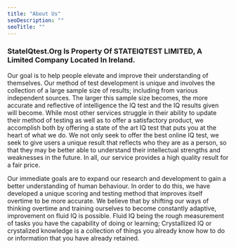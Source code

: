 ```yaml
---
title: "About Us"
seoDescription: ""
seoTitle: ""
---
```

### StateIQtest.Org Is Property Of STATEIQTEST LIMITED, A Limited Company Located In Ireland.

Our goal is to help people elevate and improve their understanding of themselves. Our method of test development is unique and involves the collection of a large sample size of results; including from various independent sources. The larger this sample size becomes, the more accurate and reflective of intelligence the IQ test and the IQ results given will become. While most other services struggle in their ability to update their method of testing as well as to offer a satisfactory product, we accomplish both by offering a state of the art IQ test that puts you at the heart of what we do. We not only seek to offer the best online IQ test, we seek to give users a unique result that reflects who they are as a person, so that they may be better able to understand their intellectual strengths and weaknesses in the future. In all, our service provides a high quality result for a fair price.

Our immediate goals are to expand our research and development to gain a better understanding of human behaviour. In order to do this, we have developed a unique scoring and testing method that improves itself overtime to be more accurate. We believe that by shifting our ways of thinking overtime and training ourselves to become constantly adaptive, improvement on fluid IQ is possible. Fluid IQ being the rough measurement of tasks you have the capability of doing or learning; Crystallized IQ or crystalized knowledge is a collection of things you already know how to do or information that you have already retained.